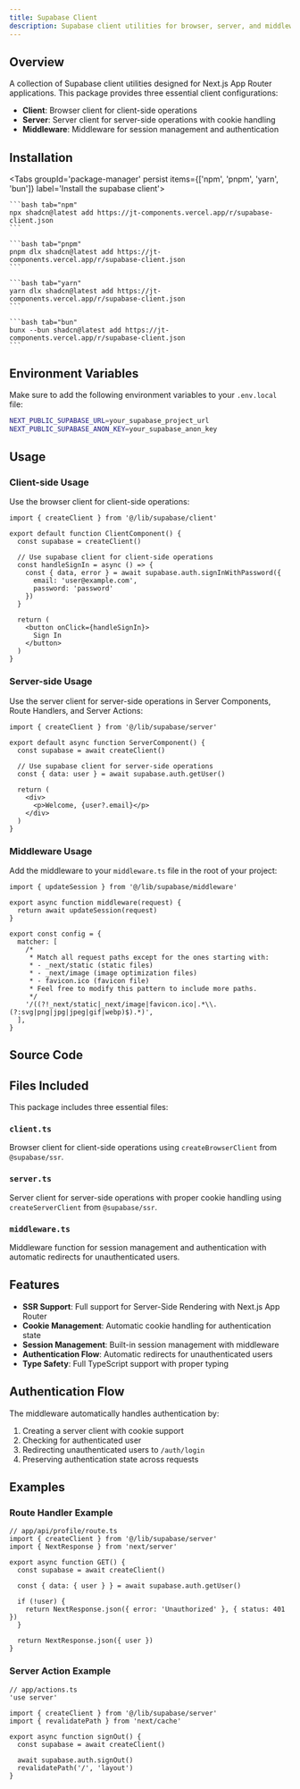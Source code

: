 ```yaml
---
title: Supabase Client
description: Supabase client utilities for browser, server, and middleware with Next.js App Router support.
---
```



## Overview

A collection of Supabase client utilities designed for Next.js App Router applications. This package provides three essential client configurations:

- **Client**: Browser client for client-side operations
- **Server**: Server client for server-side operations with cookie handling
- **Middleware**: Middleware for session management and authentication

## Installation

<div className="w-full flex justify-end">
    <OpenInV0Button url="https://jt-components.vercel.app/r/supabase-client.json" />
</div>

<Tabs groupId='package-manager' persist items={['npm', 'pnpm', 'yarn', 'bun']} label='Install the supabase client'>

    ```bash tab="npm"
    npx shadcn@latest add https://jt-components.vercel.app/r/supabase-client.json
    ```

    ```bash tab="pnpm"
    pnpm dlx shadcn@latest add https://jt-components.vercel.app/r/supabase-client.json
    ```

    ```bash tab="yarn"
    yarn dlx shadcn@latest add https://jt-components.vercel.app/r/supabase-client.json
    ```

    ```bash tab="bun"
    bunx --bun shadcn@latest add https://jt-components.vercel.app/r/supabase-client.json
    ```
</Tabs>

## Environment Variables

Make sure to add the following environment variables to your `.env.local` file:

```bash
NEXT_PUBLIC_SUPABASE_URL=your_supabase_project_url
NEXT_PUBLIC_SUPABASE_ANON_KEY=your_supabase_anon_key
```

## Usage

### Client-side Usage

Use the browser client for client-side operations:

```tsx
import { createClient } from '@/lib/supabase/client'

export default function ClientComponent() {
  const supabase = createClient()
  
  // Use supabase client for client-side operations
  const handleSignIn = async () => {
    const { data, error } = await supabase.auth.signInWithPassword({
      email: 'user@example.com',
      password: 'password'
    })
  }
  
  return (
    <button onClick={handleSignIn}>
      Sign In
    </button>
  )
}
```

### Server-side Usage

Use the server client for server-side operations in Server Components, Route Handlers, and Server Actions:

```tsx
import { createClient } from '@/lib/supabase/server'

export default async function ServerComponent() {
  const supabase = await createClient()
  
  // Use supabase client for server-side operations
  const { data: user } = await supabase.auth.getUser()
  
  return (
    <div>
      <p>Welcome, {user?.email}</p>
    </div>
  )
}
```

### Middleware Usage

Add the middleware to your `middleware.ts` file in the root of your project:

```tsx
import { updateSession } from '@/lib/supabase/middleware'

export async function middleware(request) {
  return await updateSession(request)
}

export const config = {
  matcher: [
    /*
     * Match all request paths except for the ones starting with:
     * - _next/static (static files)
     * - _next/image (image optimization files)
     * - favicon.ico (favicon file)
     * Feel free to modify this pattern to include more paths.
     */
    '/((?!_next/static|_next/image|favicon.ico|.*\\.(?:svg|png|jpg|jpeg|gif|webp)$).*)',
  ],
}
```

## Source Code

<RegistryExplorer 
  componentName="supabase-client" 
  defaultSelectedFile="registry/supabase-client/lib/supabase/client.ts" 
/>

## Files Included

This package includes three essential files:

### `client.ts`
Browser client for client-side operations using `createBrowserClient` from `@supabase/ssr`.

### `server.ts`
Server client for server-side operations with proper cookie handling using `createServerClient` from `@supabase/ssr`.

### `middleware.ts`
Middleware function for session management and authentication with automatic redirects for unauthenticated users.

## Features

- **SSR Support**: Full support for Server-Side Rendering with Next.js App Router
- **Cookie Management**: Automatic cookie handling for authentication state
- **Session Management**: Built-in session management with middleware
- **Authentication Flow**: Automatic redirects for unauthenticated users
- **Type Safety**: Full TypeScript support with proper typing

## Authentication Flow

The middleware automatically handles authentication by:

1. Creating a server client with cookie support
2. Checking for authenticated user
3. Redirecting unauthenticated users to `/auth/login`
4. Preserving authentication state across requests

## Examples

### Route Handler Example

```tsx
// app/api/profile/route.ts
import { createClient } from '@/lib/supabase/server'
import { NextResponse } from 'next/server'

export async function GET() {
  const supabase = await createClient()
  
  const { data: { user } } = await supabase.auth.getUser()
  
  if (!user) {
    return NextResponse.json({ error: 'Unauthorized' }, { status: 401 })
  }
  
  return NextResponse.json({ user })
}
```

### Server Action Example

```tsx
// app/actions.ts
'use server'

import { createClient } from '@/lib/supabase/server'
import { revalidatePath } from 'next/cache'

export async function signOut() {
  const supabase = await createClient()
  
  await supabase.auth.signOut()
  revalidatePath('/', 'layout')
}
```

